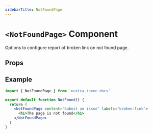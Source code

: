```yaml
---
sidebarTitle: NotFoundPage
---
```


# `<NotFoundPage>` Component

Options to configure report of broken link on not found page.

## Props

<APIDocs componentName="NotFoundPage" packageName="nextra-theme-docs" />

## Example

```jsx filename="app/not-found.jsx"
import { NotFoundPage } from 'nextra-theme-docs'

export default function NotFound() {
  return (
    <NotFoundPage content="Submit an issue" labels="broken-link">
      <h1>The page is not found</h1>
    </NotFoundPage>
  )
}
```
